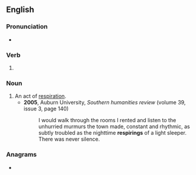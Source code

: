 ==English==

===Pronunciation===
* {{rhymes|en|aɪəɹɪŋ|s=3}}

===Verb===
{{head|en|verb form}}

# {{present participle of|en|respire|nocat=1}}

===Noun===
{{en-noun|-|s}}

# An act of [[respiration]].
#* '''2005''', Auburn University, ''Southern humanities review'' (volume 39, issue 3, page 140)
#*: I would walk through the rooms I rented and listen to the unhurried murmurs the town made, constant and rhythmic, as subtly troubled as the nighttime '''respirings''' of a light sleeper. There was never silence.

===Anagrams===
* {{anagrams|en|a=egiinprrs|reprising|springier}}